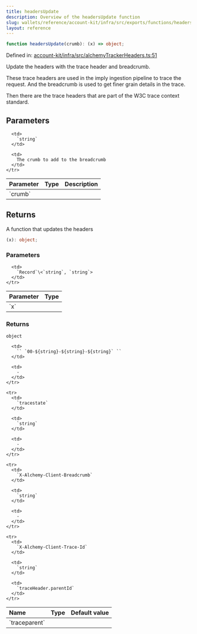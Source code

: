 ```yaml
---
title: headersUpdate
description: Overview of the headersUpdate function
slug: wallets/reference/account-kit/infra/src/exports/functions/headersUpdate
layout: reference
---
```


```ts
function headersUpdate(crumb): (x) => object;
```

Defined in: [account-kit/infra/src/alchemyTrackerHeaders.ts:51](https://github.com/alchemyplatform/aa-sdk/blob/5b9429f0f16dcd4ff822527b8de589e19e88faa7/account-kit/infra/src/alchemyTrackerHeaders.ts#L51)

Update the headers with the trace header and breadcrumb.

These trace headers are used in the imply ingestion pipeline to trace the request.
And the breadcrumb is used to get finer grain details in the trace.

Then there are the trace headers that are part of the W3C trace context standard.

## Parameters

<table>
  <thead>
    <tr>
      <th align="left">Parameter</th>
      <th align="left">Type</th>
      <th align="left">Description</th>
    </tr>
  </thead>

  <tbody>
    <tr>
      <td>
        `crumb`
      </td>

      <td>
        `string`
      </td>

      <td>
        The crumb to add to the breadcrumb
      </td>
    </tr>

  </tbody>
</table>

## Returns

A function that updates the headers

```ts
(x): object;
```

### Parameters

<table>
  <thead>
    <tr>
      <th align="left">Parameter</th>
      <th align="left">Type</th>
    </tr>
  </thead>

  <tbody>
    <tr>
      <td>
        `x`
      </td>

      <td>
        `Record`\<`string`, `string`>
      </td>
    </tr>

  </tbody>
</table>

### Returns

`object`

<table>
  <thead>
    <tr>
      <th align="left">Name</th>
      <th align="left">Type</th>
      <th align="left">Default value</th>
    </tr>
  </thead>

  <tbody>
    <tr>
      <td>
        `traceparent`
      </td>

      <td>
        `` `00-${string}-${string}-${string}` ``
      </td>

      <td>
        ‐
      </td>
    </tr>

    <tr>
      <td>
        `tracestate`
      </td>

      <td>
        `string`
      </td>

      <td>
        ‐
      </td>
    </tr>

    <tr>
      <td>
        `X-Alchemy-Client-Breadcrumb`
      </td>

      <td>
        `string`
      </td>

      <td>
        ‐
      </td>
    </tr>

    <tr>
      <td>
        `X-Alchemy-Client-Trace-Id`
      </td>

      <td>
        `string`
      </td>

      <td>
        `traceHeader.parentId`
      </td>
    </tr>

  </tbody>
</table>
